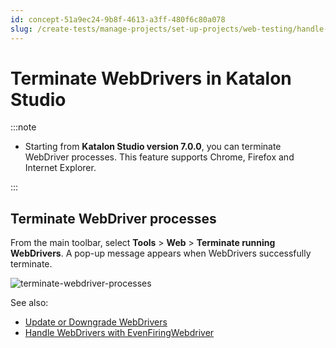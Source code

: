 ```yaml
---
id: concept-51a9ec24-9b8f-4613-a3ff-480f6c80a078
slug: /create-tests/manage-projects/set-up-projects/web-testing/handle-webdrivers/terminate-webdrivers-in-katalon-studio
---
```


# Terminate WebDrivers in Katalon Studio


:::note

-   Starting from **Katalon Studio version 7.0.0**, you can terminate WebDriver processes. This feature supports Chrome, Firefox and Internet Explorer.


:::

## Terminate WebDriver processes

From the main toolbar, select **Tools** &gt; **Web** &gt; **Terminate running WebDrivers**. A pop-up message appears when WebDrivers successfully terminate.

<img src="https://github.com/katalon-studio/docs-images/raw/master/katalon-studio/docs/handle-webdrivers/Terminate-Webdrivers.png" alt="terminate-webdriver-processes" />

See also:

-   [Update or Downgrade WebDrivers](/create-tests/manage-projects/set-up-projects/web-testing/handle-webdrivers/upgrade-or-downgrade-webdrivers-in-katalon-studio)
-   [Handle WebDrivers with EvenFiringWebdriver](/create-tests/manage-projects/set-up-projects/web-testing/handle-webdrivers/handle-webdrivers-with-eventfiringwebdriver-in-katalon-studio)
